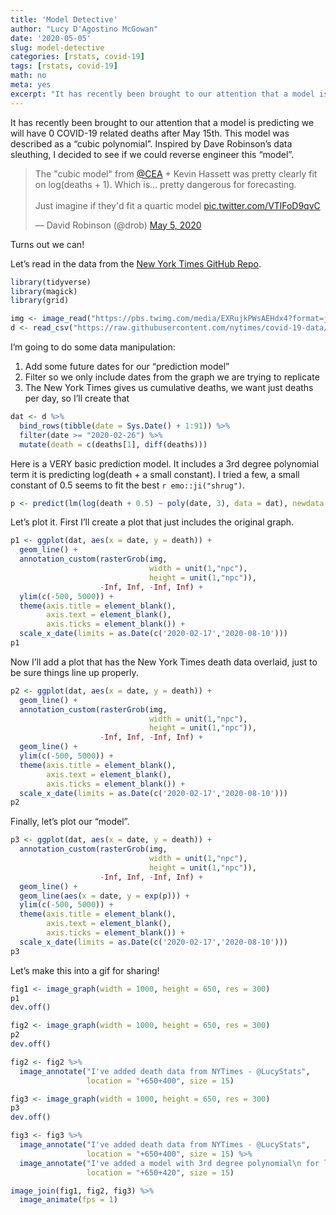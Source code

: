 ```yaml
---
title: 'Model Detective'
author: "Lucy D'Agostino McGowan"
date: '2020-05-05'
slug: model-detective
categories: [rstats, covid-19]
tags: [rstats, covid-19]
math: no
meta: yes
excerpt: "It has recently been brought to our attention that a model is predicting we will have 0 COVID-19 related deaths after May 15th. This model was described as a \"cubic polynomial\". Inspired by David Robinson's data sleuthing, I decided to see if we could reverse engineer this \"model\"."
---
```


It has recently been brought to our attention that a model is predicting we will have 0 COVID-19 related deaths after May 15th. This model was described as a "cubic polynomial". Inspired by Dave Robinson's data sleuthing, I decided to see if we could reverse engineer this "model".

<blockquote class="twitter-tweet"><p lang="en" dir="ltr">The &quot;cubic model&quot; from <a href="https://twitter.com/CEA?ref_src=twsrc%5Etfw">@CEA</a> + Kevin Hassett was pretty clearly fit on log(deaths + 1). Which is... pretty dangerous for forecasting.<br><br>Just imagine if they&#39;d fit a quartic model <a href="https://t.co/VTlFoD9qvC">pic.twitter.com/VTlFoD9qvC</a></p>&mdash; David Robinson (@drob) <a href="https://twitter.com/drob/status/1257753751781289986?ref_src=twsrc%5Etfw">May 5, 2020</a></blockquote> <script async src="https://platform.twitter.com/widgets.js" charset="utf-8"></script>

Turns out we can!

Let's read in the data from the [New York Times GitHub Repo](https://Github.com/nytimes/covid-19-data).

```r
library(tidyverse)
library(magick)
library(grid)

img <- image_read("https://pbs.twimg.com/media/EXRujkPWsAEHdx4?format=jpg&name=medium")
d <- read_csv("https://raw.githubusercontent.com/nytimes/covid-19-data/master/us.csv")
```

I'm going to do some data manipulation:

1. Add some future dates for our "prediction model"
2. Filter so we only include dates from the graph we are trying to replicate
3. The New York Times gives us cumulative deaths, we want just deaths per day, so I'll create that

```r
dat <- d %>%
  bind_rows(tibble(date = Sys.Date() + 1:91)) %>%
  filter(date >= "2020-02-26") %>%   
  mutate(death = c(deaths[1], diff(deaths)))

```

Here is a VERY basic prediction model. It includes a 3rd degree polynomial term it is predicting log(death + a small constant). I tried a few, a small constant of 0.5 seems to fit the best `r emo::ji("shrug")`.

```r
p <- predict(lm(log(death + 0.5) ~ poly(date, 3), data = dat), newdata = dat)
```

Let's plot it. First I'll create a plot that just includes the original graph.

```r
p1 <- ggplot(dat, aes(x = date, y = death)) +
  geom_line() + 
  annotation_custom(rasterGrob(img, 
                               width = unit(1,"npc"), 
                               height = unit(1,"npc")), 
                    -Inf, Inf, -Inf, Inf) +
  ylim(c(-500, 5000)) +
  theme(axis.title = element_blank(), 
        axis.text = element_blank(),
        axis.ticks = element_blank()) + 
  scale_x_date(limits = as.Date(c('2020-02-17','2020-08-10')))
p1
```


Now I'll add a plot that has the New York Times death data overlaid, just to be sure things line up properly.

```r
p2 <- ggplot(dat, aes(x = date, y = death)) +
  geom_line() + 
  annotation_custom(rasterGrob(img, 
                               width = unit(1,"npc"), 
                               height = unit(1,"npc")), 
                    -Inf, Inf, -Inf, Inf) +
  geom_line() + 
  ylim(c(-500, 5000)) +
  theme(axis.title = element_blank(), 
        axis.text = element_blank(),
        axis.ticks = element_blank()) +
  scale_x_date(limits = as.Date(c('2020-02-17','2020-08-10')))
p2
```

Finally, let's plot our "model".

```r
p3 <- ggplot(dat, aes(x = date, y = death)) +
  annotation_custom(rasterGrob(img, 
                               width = unit(1,"npc"), 
                               height = unit(1,"npc")), 
                    -Inf, Inf, -Inf, Inf) +
  geom_line() + 
  geom_line(aes(x = date, y = exp(p))) +
  ylim(c(-500, 5000)) +
  theme(axis.title = element_blank(), 
        axis.text = element_blank(),
        axis.ticks = element_blank()) + 
  scale_x_date(limits = as.Date(c('2020-02-17','2020-08-10')))
p3
```


Let's make this into a gif for sharing!

```r
fig1 <- image_graph(width = 1000, height = 650, res = 300)
p1
dev.off()

fig2 <- image_graph(width = 1000, height = 650, res = 300)
p2
dev.off()

fig2 <- fig2 %>%
  image_annotate("I've added death data from NYTimes - @LucyStats",
                 location = "+650+400", size = 15)

fig3 <- image_graph(width = 1000, height = 650, res = 300)
p3
dev.off()

fig3 <- fig3 %>%
  image_annotate("I've added death data from NYTimes - @LucyStats",
                 location = "+650+400", size = 15) %>%
  image_annotate("I've added a model with 3rd degree polynomial\n for log(death + 0.5) - @LucyStats",
                 location = "+650+420", size = 15)
```

```r
image_join(fig1, fig2, fig3) %>%
  image_animate(fps = 1)
```

